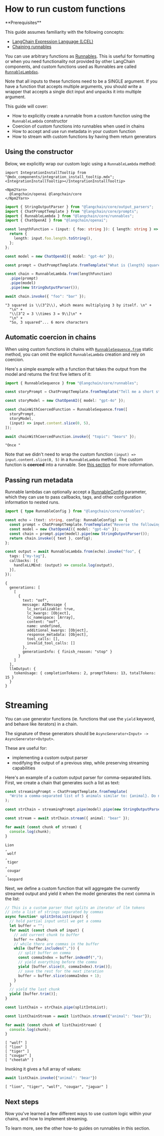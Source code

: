 # How to run custom functions

<Info>
**Prerequisites**


This guide assumes familiarity with the following concepts:

- [LangChain Expression Language (LCEL)](/oss/python/concepts/lcel)
- [Chaining runnables](/oss/python/how-to/sequence/)

</Info>

You can use arbitrary functions as [Runnables](https://api.js.langchain.com/classes/langchain_core.runnables.Runnable.html). This is useful for formatting or when you need functionality not provided by other LangChain components, and custom functions used as Runnables are called [`RunnableLambdas`](https://api.js.langchain.com/classes/langchain_core.runnables.RunnableLambda.html).

Note that all inputs to these functions need to be a SINGLE argument. If you have a function that accepts multiple arguments, you should write a wrapper that accepts a single dict input and unpacks it into multiple argument.

This guide will cover:

- How to explicitly create a runnable from a custom function using the `RunnableLambda` constructor
- Coercion of custom functions into runnables when used in chains
- How to accept and use run metadata in your custom function
- How to stream with custom functions by having them return generators

## Using the constructor

Below, we explicitly wrap our custom logic using a `RunnableLambda` method:

```{=mdx}
import IntegrationInstallTooltip from "@mdx_components/integration_install_tooltip.mdx";
<IntegrationInstallTooltip></IntegrationInstallTooltip>

<Npm2Yarn>
  @langchain/openai @langchain/core
</Npm2Yarn>
```
```typescript
import { StringOutputParser } from "@langchain/core/output_parsers";
import { ChatPromptTemplate } from "@langchain/core/prompts";
import { RunnableLambda } from "@langchain/core/runnables";
import { ChatOpenAI } from "@langchain/openai";

const lengthFunction = (input: { foo: string }): { length: string } => {
  return {
    length: input.foo.length.toString(),
  };
};

const model = new ChatOpenAI({ model: "gpt-4o" });

const prompt = ChatPromptTemplate.fromTemplate("What is {length} squared?");

const chain = RunnableLambda.from(lengthFunction)
  .pipe(prompt)
  .pipe(model)
  .pipe(new StringOutputParser());

await chain.invoke({ "foo": "bar" });
```



```output
"3 squared is \\(3^2\\), which means multiplying 3 by itself. \n" +
  "\n" +
  "\\[3^2 = 3 \\times 3 = 9\\]\n" +
  "\n" +
  "So, 3 squared"... 6 more characters
```


## Automatic coercion in chains

When using custom functions in chains with [`RunnableSequence.from`](https://api.js.langchain.com/classes/langchain_core.runnables.RunnableSequence.html#from) static method, you can omit the explicit `RunnableLambda` creation and rely on coercion.

Here's a simple example with a function that takes the output from the model and returns the first five letters of it:


```typescript
import { RunnableSequence } from "@langchain/core/runnables";

const storyPrompt = ChatPromptTemplate.fromTemplate("Tell me a short story about {topic}");

const storyModel = new ChatOpenAI({ model: "gpt-4o" });

const chainWithCoercedFunction = RunnableSequence.from([
  storyPrompt,
  storyModel,
  (input) => input.content.slice(0, 5),
]);

await chainWithCoercedFunction.invoke({ "topic": "bears" });
```



```output
"Once "
```


Note that we didn't need to wrap the custom function `(input) => input.content.slice(0, 5)` in a `RunnableLambda` method. The custom function is **coerced** into a runnable. See [this section](/oss/python/how-to/sequence/#coercion) for more information.

## Passing run metadata

Runnable lambdas can optionally accept a [RunnableConfig](https://api.js.langchain.com/interfaces/langchain_core.runnables.RunnableConfig.html) parameter, which they can use to pass callbacks, tags, and other configuration information to nested runs.


```typescript
import { type RunnableConfig } from "@langchain/core/runnables";

const echo = (text: string, config: RunnableConfig) => {
  const prompt = ChatPromptTemplate.fromTemplate("Reverse the following text: {text}");
  const model = new ChatOpenAI({ model: "gpt-4o" });
  const chain = prompt.pipe(model).pipe(new StringOutputParser());
  return chain.invoke({ text }, config);
};

const output = await RunnableLambda.from(echo).invoke("foo", {
  tags: ["my-tag"],
  callbacks: [{
    handleLLMEnd: (output) => console.log(output),
  }],
});
```
```output
{
  generations: [
    [
      {
        text: "oof",
        message: AIMessage {
          lc_serializable: true,
          lc_kwargs: [Object],
          lc_namespace: [Array],
          content: "oof",
          name: undefined,
          additional_kwargs: [Object],
          response_metadata: [Object],
          tool_calls: [],
          invalid_tool_calls: []
        },
        generationInfo: { finish_reason: "stop" }
      }
    ]
  ],
  llmOutput: {
    tokenUsage: { completionTokens: 2, promptTokens: 13, totalTokens: 15 }
  }
}
```
# Streaming

You can use generator functions (ie. functions that use the `yield` keyword, and behave like iterators) in a chain.

The signature of these generators should be `AsyncGenerator<Input> -> AsyncGenerator<Output>`.

These are useful for:
- implementing a custom output parser
- modifying the output of a previous step, while preserving streaming capabilities

Here's an example of a custom output parser for comma-separated lists. First, we create a chain that generates such a list as text:


```typescript
const streamingPrompt = ChatPromptTemplate.fromTemplate(
  "Write a comma-separated list of 5 animals similar to: {animal}. Do not include numbers"
);

const strChain = streamingPrompt.pipe(model).pipe(new StringOutputParser());

const stream = await strChain.stream({ animal: "bear" });

for await (const chunk of stream) {
  console.log(chunk);
}
```
```output
Lion
,
 wolf
,
 tiger
,
 cougar
,
 leopard
```
Next, we define a custom function that will aggregate the currently streamed output and yield it when the model generates the next comma in the list:


```typescript
// This is a custom parser that splits an iterator of llm tokens
// into a list of strings separated by commas
async function* splitIntoList(input) {
  // hold partial input until we get a comma
  let buffer = "";
  for await (const chunk of input) {
    // add current chunk to buffer
    buffer += chunk;
    // while there are commas in the buffer
    while (buffer.includes(",")) {
      // split buffer on comma
      const commaIndex = buffer.indexOf(",");
      // yield everything before the comma
      yield [buffer.slice(0, commaIndex).trim()];
      // save the rest for the next iteration
      buffer = buffer.slice(commaIndex + 1);
    }
  }
  // yield the last chunk
  yield [buffer.trim()];
}

const listChain = strChain.pipe(splitIntoList);

const listChainStream = await listChain.stream({"animal": "bear"});

for await (const chunk of listChainStream) {
  console.log(chunk);
}
```
```output
[ "wolf" ]
[ "lion" ]
[ "tiger" ]
[ "cougar" ]
[ "cheetah" ]
```
Invoking it gives a full array of values:


```typescript
await listChain.invoke({"animal": "bear"})
```



```output
[ "lion", "tiger", "wolf", "cougar", "jaguar" ]
```


## Next steps

Now you've learned a few different ways to use custom logic within your chains, and how to implement streaming.

To learn more, see the other how-to guides on runnables in this section.
